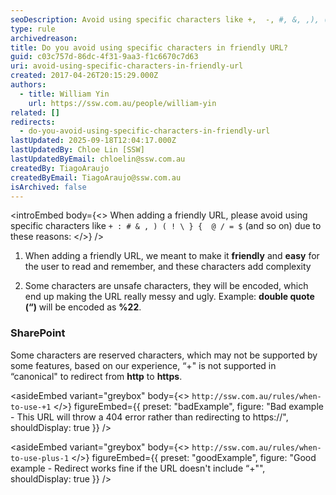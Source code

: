 ```yaml
---
seoDescription: Avoid using specific characters like +,  -, #, &, ,), (!, }, {, @, /, =, $ and others in friendly URLs to ensure they are readable, memorable and safe.
type: rule
archivedreason:
title: Do you avoid using specific characters in friendly URL?
guid: c03c757d-86dc-4f31-9aa3-f1c6670c7d63
uri: avoid-using-specific-characters-in-friendly-url
created: 2017-04-26T20:15:29.000Z
authors:
  - title: William Yin
    url: https://ssw.com.au/people/william-yin
related: []
redirects:
  - do-you-avoid-using-specific-characters-in-friendly-url
lastUpdated: 2025-09-18T12:04:17.000Z
lastUpdatedBy: Chloe Lin [SSW]
lastUpdatedByEmail: chloelin@ssw.com.au
createdBy: TiagoAraujo
createdByEmail: TiagoAraujo@ssw.com.au
isArchived: false
---
```


<introEmbed
  body={<>
When adding a friendly URL, please avoid using specific characters like ```+ : # & , ) ( ! \ } {  @ / = $``` (and so on) due to these reasons:
  </>}
/>
1. When adding a friendly URL, we meant to make it **friendly** and **easy** for the user to read and remember, and these characters add complexity

2. Some characters are unsafe characters, they will be encoded, which end up making the URL really messy and ugly. Example: **double quote (“)** will be encoded as **%22**.

### SharePoint

Some characters are reserved characters, which may not be supported by some features, based on our experience, “+" is not supported in “canonical" to redirect from **http** to **https**.


<asideEmbed
  variant="greybox"
  body={<>
    `http://ssw.com.au/rules/when-to-use-+1`
  </>}
  figureEmbed={{
    preset: "badExample",
    figure: "Bad example - This URL will throw a 404 error rather than redirecting to https://",
    shouldDisplay: true
  }}
/>



<asideEmbed
  variant="greybox"
  body={<>
    `http://ssw.com.au/rules/when-to-use-plus-1`
  </>}
  figureEmbed={{
    preset: "goodExample",
    figure: "Good example - Redirect works fine if the URL doesn't include “+\"",
    shouldDisplay: true
  }}
/>
